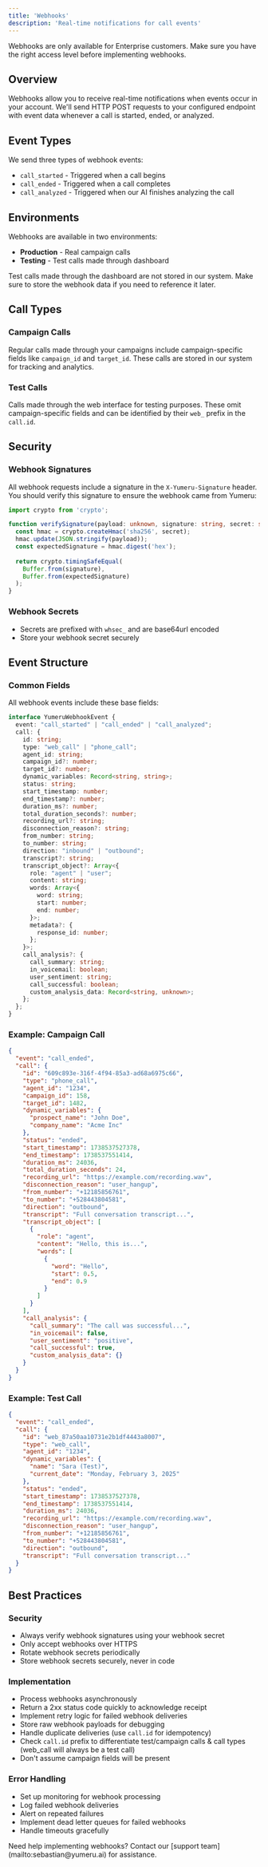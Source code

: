 ```yaml
---
title: 'Webhooks'
description: 'Real-time notifications for call events'
---
```


<Note>
  Webhooks are only available for Enterprise customers. Make sure you have the right access level before implementing webhooks.
</Note>

## Overview

Webhooks allow you to receive real-time notifications when events occur in your account. We'll send HTTP POST requests to your configured endpoint with event data whenever a call is started, ended, or analyzed.

## Event Types

We send three types of webhook events:

- `call_started` - Triggered when a call begins
- `call_ended` - Triggered when a call completes
- `call_analyzed` - Triggered when our AI finishes analyzing the call

## Environments

Webhooks are available in two environments:

- **Production** - Real campaign calls
- **Testing** - Test calls made through dashboard 

<Warning>
  Test calls made through the dashboard are not stored in our system. Make sure to store the webhook data if you need to reference it later.
</Warning>

## Call Types

### Campaign Calls
Regular calls made through your campaigns include campaign-specific fields like `campaign_id` and `target_id`. These calls are stored in our system for tracking and analytics.

### Test Calls
Calls made through the web interface for testing purposes. These omit campaign-specific fields and can be identified by their `web_` prefix in the `call.id`.

## Security

### Webhook Signatures

All webhook requests include a signature in the `X-Yumeru-Signature` header. You should verify this signature to ensure the webhook came from Yumeru:

```typescript
import crypto from 'crypto';

function verifySignature(payload: unknown, signature: string, secret: string): boolean {
  const hmac = crypto.createHmac('sha256', secret);
  hmac.update(JSON.stringify(payload));
  const expectedSignature = hmac.digest('hex');
  
  return crypto.timingSafeEqual(
    Buffer.from(signature),
    Buffer.from(expectedSignature)
  );
}
```

### Webhook Secrets
- Secrets are prefixed with `whsec_` and are base64url encoded
- Store your webhook secret securely

## Event Structure

### Common Fields
All webhook events include these base fields:

```typescript
interface YumeruWebhookEvent {
  event: "call_started" | "call_ended" | "call_analyzed";
  call: {
    id: string;
    type: "web_call" | "phone_call";
    agent_id: string;
    campaign_id?: number;
    target_id?: number;
    dynamic_variables: Record<string, string>;
    status: string;
    start_timestamp: number;
    end_timestamp?: number;
    duration_ms?: number;
    total_duration_seconds?: number;
    recording_url?: string;
    disconnection_reason?: string;
    from_number: string;
    to_number: string;
    direction: "inbound" | "outbound";
    transcript?: string;
    transcript_object?: Array<{
      role: "agent" | "user";
      content: string;
      words: Array<{
        word: string;
        start: number;
        end: number;
      }>;
      metadata?: {
        response_id: number;
      };
    }>;
    call_analysis?: {
      call_summary: string;
      in_voicemail: boolean;
      user_sentiment: string;
      call_successful: boolean;
      custom_analysis_data: Record<string, unknown>;
    };
  };
}
```

### Example: Campaign Call

```json
{
  "event": "call_ended",
  "call": {
    "id": "609c893e-316f-4f94-85a3-ad68a6975c66",
    "type": "phone_call",
    "agent_id": "1234",
    "campaign_id": 158,
    "target_id": 1482,
    "dynamic_variables": {
      "prospect_name": "John Doe",
      "company_name": "Acme Inc"
    },
    "status": "ended",
    "start_timestamp": 1738537527378,
    "end_timestamp": 1738537551414,
    "duration_ms": 24036,
    "total_duration_seconds": 24,
    "recording_url": "https://example.com/recording.wav",
    "disconnection_reason": "user_hangup",
    "from_number": "+12185856761",
    "to_number": "+528443804581",
    "direction": "outbound",
    "transcript": "Full conversation transcript...",
    "transcript_object": [
      {
        "role": "agent",
        "content": "Hello, this is...",
        "words": [
          {
            "word": "Hello",
            "start": 0.5,
            "end": 0.9
          }
        ]
      }
    ],
    "call_analysis": {
      "call_summary": "The call was successful...",
      "in_voicemail": false,
      "user_sentiment": "positive",
      "call_successful": true,
      "custom_analysis_data": {}
    }
  }
}
```

### Example: Test Call

```json
{
  "event": "call_ended",
  "call": {
    "id": "web_87a50aa10731e2b1df4443a8007",
    "type": "web_call",
    "agent_id": "1234",
    "dynamic_variables": {
      "name": "Sara (Test)",
      "current_date": "Monday, February 3, 2025"
    },
    "status": "ended",
    "start_timestamp": 1738537527378,
    "end_timestamp": 1738537551414,
    "duration_ms": 24036,
    "recording_url": "https://example.com/recording.wav",
    "disconnection_reason": "user_hangup",
    "from_number": "+12185856761",
    "to_number": "+528443804581",
    "direction": "outbound",
    "transcript": "Full conversation transcript..."
  }
}
```

## Best Practices

### Security
- Always verify webhook signatures using your webhook secret
- Only accept webhooks over HTTPS
- Rotate webhook secrets periodically
- Store webhook secrets securely, never in code

### Implementation
- Process webhooks asynchronously
- Return a 2xx status code quickly to acknowledge receipt
- Implement retry logic for failed webhook deliveries
- Store raw webhook payloads for debugging
- Handle duplicate deliveries (use `call.id` for idempotency)
- Check `call.id` prefix to differentiate test/campaign calls & call types (web_call will always be a test call)
- Don't assume campaign fields will be present

### Error Handling
- Set up monitoring for webhook processing
- Log failed webhook deliveries
- Alert on repeated failures
- Implement dead letter queues for failed webhooks
- Handle timeouts gracefully

<Note>
  Need help implementing webhooks? Contact our [support team](mailto:sebastian@yumeru.ai) for assistance.
</Note> 